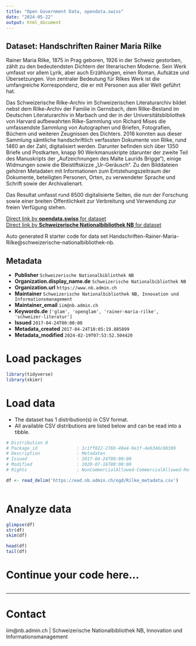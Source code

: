 ```yaml
---
title: "Open Government Data, opendata.swiss"
date: "2024-05-22"
output: html_document
---
```


## Dataset: Handschriften Rainer Maria Rilke

Rainer Maria Rilke, 1875 in Prag geboren, 1926 in der Schweiz gestorben, zählt zu den bedeutendsten Dichtern der literarischen Moderne. Sein Werk umfasst vor allem Lyrik, aber auch Erzählungen, einen Roman, Aufsätze und Übersetzungen. Von zentraler Bedeutung für Rilkes Werk ist die umfangreiche Korrespondenz, die er mit Personen aus aller Welt geführt hat.

Das Schweizerische Rilke-Archiv im Schweizerischen Literaturarchiv bildet nebst dem Rilke-Archiv der Familie in Gernsbach, dem Rilke-Bestand im Deutschen Literaturarchiv in Marbach und der in der Universitätsbibliothek von Harvard aufbewahrten Rilke-Sammlung von Richard Mises die umfassendste Sammlung von Autographen und Briefen, Fotografien, Büchern und weiteren Zeugnissen des Dichters.
2016 konnten aus dieser Sammlung sämtliche handschriftlich verfassten Dokumente von Rilke, rund 1460 an der Zahl, digitalisiert werden. Darunter befinden sich über 1350 Briefe und Postkarten, knapp 90 Werkmanuskripte (darunter der zweite Teil des Manuskripts der „Aufzeichnungen des Malte Laurids Brigge“), einige Widmungen sowie die Bleistiftskizze „Ur-Geräusch“. Zu den Bilddateien gehören Metadaten mit Informationen zum Entstehungszeitraum der Dokumente, beteiligten Personen, Orten, zu verwendeter Sprache und Schrift sowie der Archivalienart.

Das Resultat umfasst rund 8500 digitalisierte Seiten, die nun der Forschung sowie einer breiten Öffentlichkeit zur Verbreitung und Verwendung zur freien Verfügung stehen.

[Direct link by **opendata.swiss** for dataset](https://opendata.swiss/de/dataset/handschriften-rainer-maria-rilke)<br>
[Direct link by **Schweizerische Nationalbibliothek NB** for dataset](https://ead.nb.admin.ch/html/rilke.html)

Auto generated R starter code for data set Handschriften-Rainer-Maria-Rilke@schweizerische-nationalbibliothek-nb.

## Metadata

- **Publisher** `Schweizerische Nationalbibliothek NB`
- **Organization.display_name.de** `Schweizerische Nationalbibliothek NB`
- **Organization.url** `https://www.nb.admin.ch`
- **Maintainer** `Schweizerische Nationalbibliothek NB, Innovation und Informationsmanagement`
- **Maintainer_email** `iim@nb.admin.ch`
- **Keywords.de** `['glam', 'openglam', 'rainer-maria-rilke', 'schweizer-literatur']`
- **Issued** `2017-04-24T00:00:00`
- **Metadata_created** `2017-04-24T10:05:19.885899`
- **Metadata_modified** `2024-02-19T07:53:52.504420`


# Load packages

```r

library(tidyverse)
library(skimr)

```

# Load data

-   The dataset has 1 distribution(s) in CSV format.
-   All available CSV distributions are listed below and can be read into a tibble.

```r

# Distribution 0
# Package_id               : 1c1ff022-276b-48e4-9e1f-4e6346c88309
# Description              : Metadaten
# Issued                   : 2017-04-24T00:00:00
# Modified                 : 2020-07-16T00:00:00
# Rights                   : NonCommercialAllowed-CommercialAllowed-ReferenceNotRequired

df <- read_delim('https://ead.nb.admin.ch/ogd/Rilke_metadata.csv')



```

# Analyze data

```r

glimpse(df)
str(df)
skim(df)

head(df)
tail(df)

```

# Continue your code here...

```r

```

------------------------------------------------------------------------

# Contact

iim@nb.admin.ch | Schweizerische Nationalbibliothek NB, Innovation und Informationsmanagement
